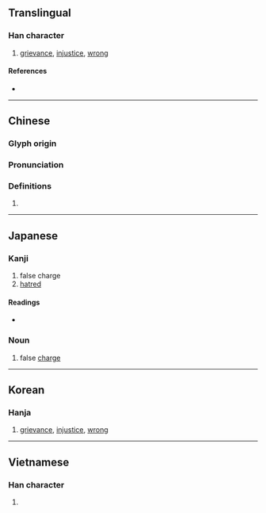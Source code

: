 {{character info/new}}
{{character info/new|codepoint=0x2F818}}
{{also|寃}}
==Translingual==

===Han character===
{{Han char|rn=14|rad=冖|as=08|sn=10|four=37413|canj=BNAI,BNUI|ids=⿱冖兔}}

# [[grievance]], [[injustice]], [[wrong]]

====References====
* {{Han ref|kx=0130.270|dkj=01587|dj=0293.070|hdz=10305.010|uh=51A4|ud=20900|bh=ADDE|bd=44510}}

----

==Chinese==
{{zh-forms}}

===Glyph origin===
{{Han etym}}

===Pronunciation===
{{zh-pron
|m=yuān
|ma=Zh-yuan.ogg
|c=jyun1
|h=pfs=
|md=
|mn=qz,tw,xm,zz:oan/qz,xm:un
|mn_note=oan - literary; un - vernacular
|w=
|mc=y
|oc=y
|cat=
}}

===Definitions===
{{zh-hanzi}}

# {{rfdef|lang=zh}}

----

==Japanese==

===Kanji===
{{ja-kanji|grade=|rs=冖08}}

# false charge
# [[hatred]]

====Readings====
* {{ja-readings|on=[[えん]] (en)|kun=[[かがむ]] (kagamu), [[ぬれぎぬ]] (nureginu)}}

===Noun===
{{ja-noun|えん}}

# false [[charge]]

----

==Korean==

===Hanja===
{{ko-hanja|hangeul=원|rv=won|mr=wŏn}}

# [[grievance]], [[injustice]], [[wrong]]

----

==Vietnamese==

===Han character===
{{vi-hantu|[[oan]]|rs=冖08}}

# {{defn|lang=vi|sort=冖08}}